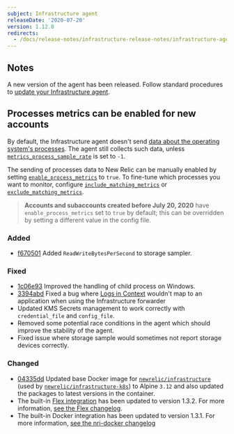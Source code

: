```yaml
---
subject: Infrastructure agent
releaseDate: '2020-07-20'
version: 1.12.0
redirects:
  - /docs/release-notes/infrastructure-release-notes/infrastructure-agent-release-notes/ew-relic-infrastructure-agent-1120
---
```


## Notes

A new version of the agent has been released. Follow standard procedures to [update your Infrastructure agent](https://docs.newrelic.com/docs/infrastructure/install-configure-manage-infrastructure/update-or-uninstall/update-infrastructure-agent).

## Processes metrics can be enabled for new accounts

By default, the Infrastructure agent doesn't send [data about the operating system's processes](https://docs.newrelic.com/attribute-dictionary?attribute_name=&events_tids%5B%5D=8412). The agent still collects such data, unless [`metrics_process_sample_rate`](https://docs.newrelic.com/docs/infrastructure/install-configure-manage-infrastructure/configuration/infrastructure-configuration-settings#metrics-process-sample-rate) is set to `-1`.

The sending of processes data to New Relic can be manually enabled by setting [`enable_process_metrics`](https://docs.newrelic.com/docs/infrastructure/install-configure-manage-infrastructure/configuration/infrastructure-configuration-settings#enable-process-metrics) to `true`. To fine-tune which processes you want to monitor, configure [`include_matching_metrics`](https://docs.newrelic.com/docs/infrastructure/install-configure-manage-infrastructure/configuration/infrastructure-configuration-settings#include-matching-metrics) or [`exclude_matching_metrics`](/docs/infrastructure/install-configure-manage-infrastructure/configuration/infrastructure-configuration-settings#exclude-matching-metrics).

> **Accounts and subaccounts created before July 20, 2020** have `enable_process_metrics` set to `true` by default; this can be overridden by setting a different value in the config file.

### Added

* [f670501](https://github.com/newrelic/infrastructure-agent/commit/f670501c540a6dc1ff13a417637a831a7f7d6f88) Added `ReadWriteBytesPerSecond` to storage sampler.

### Fixed

* [1c06e93](https://github.com/newrelic/infrastructure-agent/commit/1c06e93146b04c8b08fc32d4bf95e0a594c8a921) Improved the handling of child process on Windows.
* [3394abd](https://github.com/newrelic/infrastructure-agent/commit/3394abdf02be1956a6279058e2fabd387cc2726b) Fixed a bug where [Logs in Context](https://docs.newrelic.com/docs/logs/enable-logs/configure-logs-context/configure-logs-context-apm-agents) wouldn't map to an application when using the Infrastructure forwarder
* Updated KMS Secrets management to work correctly with `credential_file` and `config_file`.
* Removed some potential race conditions in the agent which should improve the stability of the agent.
* Fixed issue where storage sample would sometimes not report storage devices correctly.

### Changed

* [04335dd](https://github.com/newrelic/infrastructure-agent/commit/04335dd50f3b1e1468faf3fc7ff9038a05566bd2) Updated base Docker image for [`newrelic/infrastructure`](https://hub.docker.com/r/newrelic/infrastructure) (used by [`newrelic/infrastructure-k8s`](https://hub.docker.com/r/newrelic/infrastructure-k8s)) to Alpine `3.12` and also updated the packages to latest versions in the container.
* The built-in [Flex integration](https://github.com/newrelic/nri-flex) has been updated to version 1.3.2. For more information, [see the Flex changelog](https://github.com/newrelic/nri-flex/releases/tag/v1.3.2).
* The built-in Docker integration has been updated to version 1.3.1. For more information, [see the nri-docker changelog](https://github.com/newrelic/nri-docker/releases/tag/v1.3.1)
